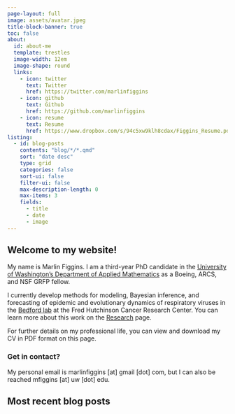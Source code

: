 ```yaml
---
page-layout: full
image: assets/avatar.jpeg
title-block-banner: true
toc: false
about:
  id: about-me
  template: trestles
  image-width: 12em
  image-shape: round
  links:
    - icon: twitter
      text: Twitter
      href: https://twitter.com/marlinfiggins
    - icon: github
      text: Github
      href: https://github.com/marlinfiggins
    - icon: resume
      text: Resume
      href: https://www.dropbox.com/s/94c5xw9klh8cdax/Figgins_Resume.pdf?dl=0
listing:
  - id: blog-posts
    contents: "blog/*/*.qmd"
    sort: "date desc"
    type: grid
    categories: false
    sort-ui: false
    filter-ui: false
    max-description-length: 0
    max-items: 3
    fields: 
      - title
      - date
      - image
---
```


:::{#about-me}

## Welcome to my website!

My name is Marlin Figgins.
I am a third-year PhD candidate in the [University of Washington’s Department of Applied Mathematics](https://amath.washington.edu/people/marlin-figgins) as a Boeing, ARCS, and NSF GRFP fellow. 

I currently develop methods for modeling, Bayesian inference, and forecasting of epidemic and evolutionary dynamics of respiratory viruses in the [Bedford lab](https://bedford.io/) at the Fred Hutchinson Cancer Research Center. You can learn more about this work on the [Research](research.qmd) page.

For further details on my professional life, you can view and download my CV in PDF format on this page.

### Get in contact?

My personal email is marlinfiggins [at] gmail [dot] com, but I can also be reached mfiggins [at] uw [dot] edu.


<!-- ## Education -->
<!---->
<!-- **University of Washington, Seattle** | Seattle, WA -->
<!---->
<!-- PhD in Applied Mathematics | Sep 2020 -- present -->
<!---->
<!-- M.S in Applied Mathematics | Sep 2020 -- June 2021 -->
<!---->
<!-- **University of Chicago** | Chicago, IL -->
<!---->
<!-- B.S in Mathematics | Sep 2016 -- Dec 2019 -->

:::


## Most recent blog posts

:::{#blog-posts}
:::


  <!-- - id: talks -->
  <!--   contents: "talks/*/*.qmd" -->
  <!--   sort: "date desc" -->
  <!--   type: grid -->
  <!--   categories: true -->
  <!--   sort-ui: false -->
  <!--   filter-ui: false -->
  <!--   max-items: 3 -->
  <!--   fields:  -->
  <!--     - title -->
  <!--     - date -->
<!-- ## [Recent talks](talks/talks.qmd) -->
<!---->
<!-- :::{#talks} -->
<!-- ::: -->


